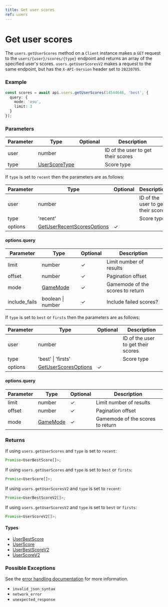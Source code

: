 ```yaml
---
title: Get user scores
ref: users
---
```


# Get user scores

The `users.getUserScores` method on a `Client` instance makes a `GET` request to the `users/{user}/scores/{type}` endpoint and returns an array of the specified user's scores. `users.getUserScoresV2` makes a request to the same endpoint, but has the `X-API-Version` header set to `20220705`.

### Example

```ts
const scores = await api.users.getUserScores(14544646, 'best', {
  query: {
    mode: 'osu',
    limit: 3
  }
});
```

### Parameters

| Parameter | Type                                         | Optional | Description                        |
| --------- | -------------------------------------------- | -------- | ---------------------------------- |
| user      | number                                       |          | ID of the user to get their scores |
| type      | [UserScoreType](/references/user-score-type) |          | Score type                         |

If `type` is set to `recent` then the parameters are as follows:

| Parameter | Type                                                                     | Optional | Description                        |
| --------- | ------------------------------------------------------------------------ | -------- | ---------------------------------- |
| user      | number                                                                   |          | ID of the user to get their scores |
| type      | 'recent'                                                                 |          | Score type                         |
| options   | [GetUserRecentScoresOptions](/references/get-user-recent-scores-options) | ✓        |                                    |

#### options.query

| Parameter     | Type                              | Optional | Description                      |
| ------------- | --------------------------------- | -------- | -------------------------------- |
| limit         | number                            | ✓        | Limit number of results          |
| offset        | number                            | ✓        | Pagination offset                |
| mode          | [GameMode](/references/game-mode) | ✓        | Gamemode of the scores to return |
| include_fails | boolean \| number                 | ✓        | Include failed scores?           |

If `type` is set to `best` or `firsts` then the parameters are as follows:

| Parameter | Type                                                        | Optional | Description                        |
| --------- | ----------------------------------------------------------- | -------- | ---------------------------------- |
| user      | number                                                      |          | ID of the user to get their scores |
| type      | 'best' \| 'firsts'                                          |          | Score type                         |
| options   | [GetUserScoresOptions](/references/get-user-scores-options) | ✓        |                                    |

#### options.query

| Parameter | Type                              | Optional | Description                      |
| --------- | --------------------------------- | -------- | -------------------------------- |
| limit     | number                            | ✓        | Limit number of results          |
| offset    | number                            | ✓        | Pagination offset                |
| mode      | [GameMode](/references/game-mode) | ✓        | Gamemode of the scores to return |

### Returns

If using `users.getUserScores` and `type` is set to `recent`:

```ts
Promise<UserBestScore[]>;
```

If using `users.getUserScores` and `type` is set to `best` or `firsts`:

```ts
Promise<UserScore[]>;
```

If using `users.getUserScoresV2` and `type` is set to `recent`:

```ts
Promise<UserBestScoreV2[]>;
```

If using `users.getUserScoresV2` and `type` is set to `best` or `firsts`:

```ts
Promise<UserScoreV2[]>;
```

#### Types

- [UserBestScore](/references/user-best-score)
- [UserScore](/references/user-score)
- [UserBestScoreV2](/references/user-best-score-v2)
- [UserScoreV2](/references/user-score-v2)

### Possible Exceptions

See the [error handling documentation](/extras/error-handling) for more information.

- `invalid_json_syntax`
- `network_error`
- `unexpected_response`
